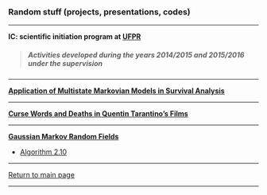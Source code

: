 ### Random stuff (projects, presentations, codes)

***

**IC: scientific initiation program at [UFPR](https://goo.gl/DtVAbi)**

> <h5>Activities developed during the years 2014/2015 and 2015/2016 under the
      supervision</h5>

***

[**Application of Multistate Markovian Models in Survival Analysis**](http://mynameislaure.github.io/multistate_markovian_models/master.pdf)

***

[**Curse Words and Deaths in Quentin Tarantino's Films**](http://mynameislaure.github.io/tarantino/)

***

[**Gaussian Markov Random Fields**](http://github.com/mynameislaure/GMRF/)

* [Algorithm 2.10](http://mynameislaure.github.io/GMRF/helpmepls.html)

***

[Return to main page](http://mynameislaure.github.io)

***